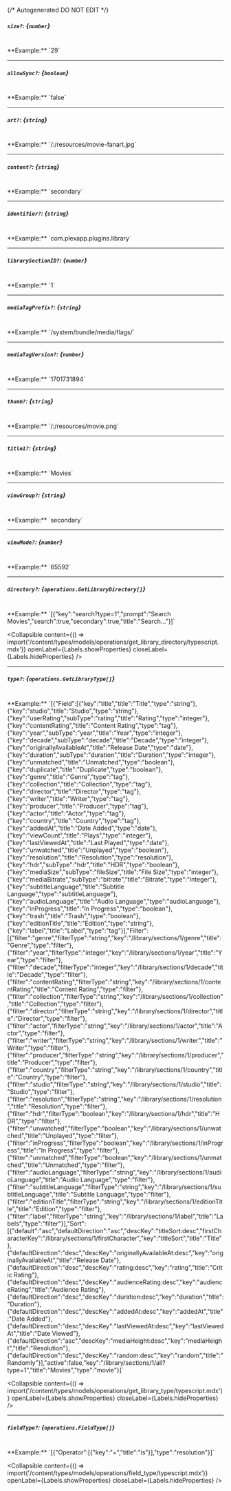 {/* Autogenerated DO NOT EDIT  */}

##### `size?`: *{`number`}*
<br/>
**Example:** `29`

---
##### `allowSync?`: *{`boolean`}*
<br/>
**Example:** `false`

---
##### `art?`: *{`string`}*
<br/>
**Example:** `/:/resources/movie-fanart.jpg`

---
##### `content?`: *{`string`}*
<br/>
**Example:** `secondary`

---
##### `identifier?`: *{`string`}*
<br/>
**Example:** `com.plexapp.plugins.library`

---
##### `librarySectionID?`: *{`number`}*
<br/>
**Example:** `1`

---
##### `mediaTagPrefix?`: *{`string`}*
<br/>
**Example:** `/system/bundle/media/flags/`

---
##### `mediaTagVersion?`: *{`number`}*
<br/>
**Example:** `1701731894`

---
##### `thumb?`: *{`string`}*
<br/>
**Example:** `/:/resources/movie.png`

---
##### `title1?`: *{`string`}*
<br/>
**Example:** `Movies`

---
##### `viewGroup?`: *{`string`}*
<br/>
**Example:** `secondary`

---
##### `viewMode?`: *{`number`}*
<br/>
**Example:** `65592`

---
##### `directory?`: *{`operations.GetLibraryDirectory[]`}*
<br/>
**Example:** `[{"key":"search?type=1","prompt":"Search Movies","search":true,"secondary":true,"title":"Search..."}]`

<Collapsible content={() => import('/content/types/models/operations/get_library_directory/typescript.mdx')} openLabel={Labels.showProperties} closeLabel={Labels.hideProperties} />


---
##### `type?`: *{`operations.GetLibraryType[]`}*
<br/>
**Example:** `[{"Field":[{"key":"title","title":"Title","type":"string"},{"key":"studio","title":"Studio","type":"string"},{"key":"userRating","subType":"rating","title":"Rating","type":"integer"},{"key":"contentRating","title":"Content Rating","type":"tag"},{"key":"year","subType":"year","title":"Year","type":"integer"},{"key":"decade","subType":"decade","title":"Decade","type":"integer"},{"key":"originallyAvailableAt","title":"Release Date","type":"date"},{"key":"duration","subType":"duration","title":"Duration","type":"integer"},{"key":"unmatched","title":"Unmatched","type":"boolean"},{"key":"duplicate","title":"Duplicate","type":"boolean"},{"key":"genre","title":"Genre","type":"tag"},{"key":"collection","title":"Collection","type":"tag"},{"key":"director","title":"Director","type":"tag"},{"key":"writer","title":"Writer","type":"tag"},{"key":"producer","title":"Producer","type":"tag"},{"key":"actor","title":"Actor","type":"tag"},{"key":"country","title":"Country","type":"tag"},{"key":"addedAt","title":"Date Added","type":"date"},{"key":"viewCount","title":"Plays","type":"integer"},{"key":"lastViewedAt","title":"Last Played","type":"date"},{"key":"unwatched","title":"Unplayed","type":"boolean"},{"key":"resolution","title":"Resolution","type":"resolution"},{"key":"hdr","subType":"hdr","title":"HDR","type":"boolean"},{"key":"mediaSize","subType":"fileSize","title":"File Size","type":"integer"},{"key":"mediaBitrate","subType":"bitrate","title":"Bitrate","type":"integer"},{"key":"subtitleLanguage","title":"Subtitle Language","type":"subtitleLanguage"},{"key":"audioLanguage","title":"Audio Language","type":"audioLanguage"},{"key":"inProgress","title":"In Progress","type":"boolean"},{"key":"trash","title":"Trash","type":"boolean"},{"key":"editionTitle","title":"Edition","type":"string"},{"key":"label","title":"Label","type":"tag"}],"Filter":[{"filter":"genre","filterType":"string","key":"/library/sections/1/genre","title":"Genre","type":"filter"},{"filter":"year","filterType":"integer","key":"/library/sections/1/year","title":"Year","type":"filter"},{"filter":"decade","filterType":"integer","key":"/library/sections/1/decade","title":"Decade","type":"filter"},{"filter":"contentRating","filterType":"string","key":"/library/sections/1/contentRating","title":"Content Rating","type":"filter"},{"filter":"collection","filterType":"string","key":"/library/sections/1/collection","title":"Collection","type":"filter"},{"filter":"director","filterType":"string","key":"/library/sections/1/director","title":"Director","type":"filter"},{"filter":"actor","filterType":"string","key":"/library/sections/1/actor","title":"Actor","type":"filter"},{"filter":"writer","filterType":"string","key":"/library/sections/1/writer","title":"Writer","type":"filter"},{"filter":"producer","filterType":"string","key":"/library/sections/1/producer","title":"Producer","type":"filter"},{"filter":"country","filterType":"string","key":"/library/sections/1/country","title":"Country","type":"filter"},{"filter":"studio","filterType":"string","key":"/library/sections/1/studio","title":"Studio","type":"filter"},{"filter":"resolution","filterType":"string","key":"/library/sections/1/resolution","title":"Resolution","type":"filter"},{"filter":"hdr","filterType":"boolean","key":"/library/sections/1/hdr","title":"HDR","type":"filter"},{"filter":"unwatched","filterType":"boolean","key":"/library/sections/1/unwatched","title":"Unplayed","type":"filter"},{"filter":"inProgress","filterType":"boolean","key":"/library/sections/1/inProgress","title":"In Progress","type":"filter"},{"filter":"unmatched","filterType":"boolean","key":"/library/sections/1/unmatched","title":"Unmatched","type":"filter"},{"filter":"audioLanguage","filterType":"string","key":"/library/sections/1/audioLanguage","title":"Audio Language","type":"filter"},{"filter":"subtitleLanguage","filterType":"string","key":"/library/sections/1/subtitleLanguage","title":"Subtitle Language","type":"filter"},{"filter":"editionTitle","filterType":"string","key":"/library/sections/1/editionTitle","title":"Edition","type":"filter"},{"filter":"label","filterType":"string","key":"/library/sections/1/label","title":"Labels","type":"filter"}],"Sort":[{"default":"asc","defaultDirection":"asc","descKey":"titleSort:desc","firstCharacterKey":"/library/sections/1/firstCharacter","key":"titleSort","title":"Title"},{"defaultDirection":"desc","descKey":"originallyAvailableAt:desc","key":"originallyAvailableAt","title":"Release Date"},{"defaultDirection":"desc","descKey":"rating:desc","key":"rating","title":"Critic Rating"},{"defaultDirection":"desc","descKey":"audienceRating:desc","key":"audienceRating","title":"Audience Rating"},{"defaultDirection":"desc","descKey":"duration:desc","key":"duration","title":"Duration"},{"defaultDirection":"desc","descKey":"addedAt:desc","key":"addedAt","title":"Date Added"},{"defaultDirection":"desc","descKey":"lastViewedAt:desc","key":"lastViewedAt","title":"Date Viewed"},{"defaultDirection":"asc","descKey":"mediaHeight:desc","key":"mediaHeight","title":"Resolution"},{"defaultDirection":"desc","descKey":"random:desc","key":"random","title":"Randomly"}],"active":false,"key":"/library/sections/1/all?type=1","title":"Movies","type":"movie"}]`

<Collapsible content={() => import('/content/types/models/operations/get_library_type/typescript.mdx')} openLabel={Labels.showProperties} closeLabel={Labels.hideProperties} />


---
##### `fieldType?`: *{`operations.FieldType[]`}*
<br/>
**Example:** `[{"Operator":[{"key":"=","title":"is"}],"type":"resolution"}]`

<Collapsible content={() => import('/content/types/models/operations/field_type/typescript.mdx')} openLabel={Labels.showProperties} closeLabel={Labels.hideProperties} />



